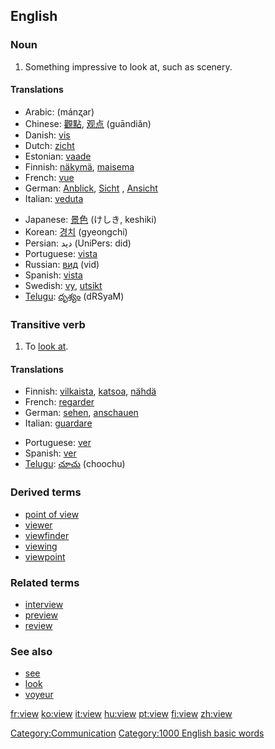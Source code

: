 ==English==

{{rank|late|bed|living|531|view|although|knowledge|hath}}

===Noun===
{{en-noun-reg}}

# Something impressive to look at, such as scenery.

====Translations====
{{top}}
*Arabic: {{ARchar|[[منظر]]}} (mánʐar)
*Chinese: [[觀點]], [[观点]] (guāndiǎn)
*Danish: [[vis#Danish|vis]]
*Dutch: [[zicht]]
*Estonian: [[vaade]]
*Finnish: [[näkymä]], [[maisema]]
*French: [[vue]] {{f}}
*German: [[Anblick]], [[Sicht]] {{f}}, [[Ansicht]] {{f}}
*Italian: [[veduta]] {{f}}
{{mid}}
*Japanese: [[景色]] (けしき, keshiki)
*Korean: [[경치]] (gyeongchi)
*Persian: دید (UniPers: did)
*Portuguese: [[vista]] {{f}}
*Russian: [[вид]] (vid) {{m}}
*Spanish: [[vista]] {{f}}
*Swedish: [[vy]], [[utsikt]]
*[[Telugu]]: [[దృశ్యం]] (dRSyaM)
{{bottom}}

===Transitive verb===
{{en-infl-reg-consonant|view||}}

# To [[look at]].

====Translations====
{{top}}
*Finnish: [[vilkaista]], [[katsoa]], [[nähdä]]
*French: [[regarder]]
*German: [[sehen]], [[anschauen]]
*Italian: [[guardare]]
{{mid}}
*Portuguese: [[ver]]
*Spanish: [[ver]]
*[[Telugu]]: [[చూచు]] (choochu)
{{bottom}}

===Derived terms===
*[[point of view]]
*[[viewer]]
*[[viewfinder]]
*[[viewing]]<!--noun, as in "a viewing of a property"-->
*[[viewpoint]]

===Related terms===
*[[interview]]
*[[preview]]
*[[review]]

===See also===
*[[see]]
*[[look]]
*[[voyeur]]

[[Category:Communication]]
[[Category:1000 English basic words]]

[[fr:view]]
[[ko:view]]
[[it:view]]
[[hu:view]]
[[pt:view]]
[[fi:view]]
[[zh:view]]